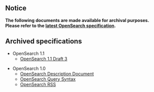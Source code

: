 ==Notice==

'''The following documents are made available for archival purposes.  Please refer to the [[Specifications/OpenSearch/1.1|latest OpenSearch specification]].'''

==Archived specifications==

* OpenSearch 1.1
** [http://www.opensearch.org/Specifications/OpenSearch/1.1/Draft_3 OpenSearch 1.1 Draft 3]

* OpenSearch 1.0
** [http://opensearch.a9.com/spec/opensearchdescription/1.0/ OpenSearch Description Document]
** [http://opensearch.a9.com/spec/opensearchquerysyntax/1.0/ OpenSearch Query Syntax]
** [http://opensearch.a9.com/spec/opensearchrss/1.0/ OpenSearch RSS]
